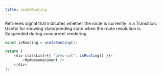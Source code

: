 ```yaml
---
title: useIsRouting
---
```


Retrieves signal that indicates whether the route is currently in a Transition. Useful for showing stale/pending state when the route resolution is Suspended during concurrent rendering.

```js
const isRouting = useIsRouting();

return (
	<div classList={{ "grey-out": isRouting() }}>
		<MyAwesomeConent />
	</div>
);
```
